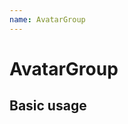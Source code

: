 ```yaml
---
name: AvatarGroup
---
```



# AvatarGroup


## Basic usage

<Playground>
<AvatarGroup max = {3}>
    <Avatar ui = {{
            size: 100,
            borderRadius: 50,
            color: { backgroundColor: "black",textColor: "red"},
            imgOpacity: 1,
            imgSrc: "https://toppng.com/uploads/preview/flat-faces-icons-circle-persona-icon-115628952315akhsf8ncl.png",
        }} />
    <Avatar ui = {{
            size: 100,
            borderRadius: 50,
            color: { backgroundColor: "black",textColor: "red"},
            imgOpacity: 1,
            letter:"CW",
        }} />
    <Avatar ui = {{
            size: 100,
            borderRadius: 50,
            color: { backgroundColor: "black",textColor: "red"},
            imgOpacity: 1,
            imgSrc: "https://toppng.com/uploads/preview/flat-faces-icons-circle-persona-icon-115628952315akhsf8ncl.png",
          }} />


</AvatarGroup>
<br/><br/><br/><br/>
</Playground>
